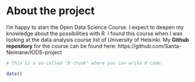 
# About the project
I'm happy to start the Open Data Science Course. I expect to deepen my knowledge about the possibilities with R. I found this course when I was looking at the data analysis course list of University of Helsinki. 
My **Github repository** for the course can be found here: https://github.com/Santa-Neimane/IODS-project

```r
# This is a so-called "R chunk" where you can write R code.

date()

```


